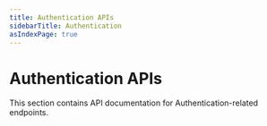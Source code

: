 ```yaml
---
title: Authentication APIs
sidebarTitle: Authentication
asIndexPage: true
---
```


# Authentication APIs

This section contains API documentation for Authentication-related endpoints.

